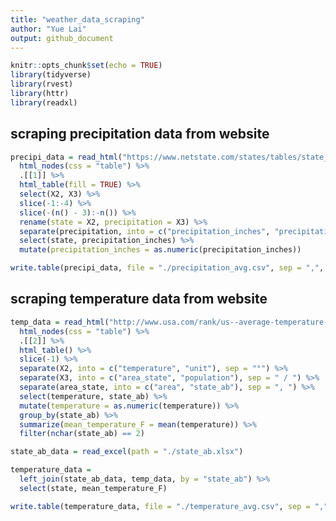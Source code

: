 ```yaml
---
title: "weather_data_scraping"
author: "Yue Lai"
output: github_document
---
```


```r
knitr::opts_chunk$set(echo = TRUE)
library(tidyverse)
library(rvest)
library(httr)
library(readxl)
```


## scraping precipitation data from website

```r
precipi_data = read_html("https://www.netstate.com/states/tables/state_precipitation.htm") %>%
  html_nodes(css = "table") %>%
  .[[1]] %>%
  html_table(fill = TRUE) %>% 
  select(X2, X3) %>% 
  slice(-1:-4) %>% 
  slice(-(n() - 3):-n()) %>% 
  rename(state = X2, precipitation = X3) %>% 
  separate(precipitation, into = c("precipitation_inches", "precipitation_cm"), sep = " inches [(]") %>% 
  select(state, precipitation_inches) %>% 
  mutate(precipitation_inches = as.numeric(precipitation_inches))

write.table(precipi_data, file = "./precipitation_avg.csv", sep = ",", row.names = FALSE)
```

## scraping temperature data from website

```r
temp_data = read_html("http://www.usa.com/rank/us--average-temperature--metro-area-rank.htm?yr=9000&dis=&wist=&plow=&phigh=") %>%
  html_nodes(css = "table") %>%
  .[[2]] %>%
  html_table() %>% 
  slice(-1) %>% 
  separate(X2, into = c("temperature", "unit"), sep = "°") %>% 
  separate(X3, into = c("area_state", "population"), sep = " / ") %>% 
  separate(area_state, into = c("area", "state_ab"), sep = ", ") %>% 
  select(temperature, state_ab) %>% 
  mutate(temperature = as.numeric(temperature)) %>% 
  group_by(state_ab) %>% 
  summarize(mean_temperature_F = mean(temperature)) %>% 
  filter(nchar(state_ab) == 2)

state_ab_data = read_excel(path = "./state_ab.xlsx")

temperature_data = 
  left_join(state_ab_data, temp_data, by = "state_ab") %>% 
  select(state, mean_temperature_F)

write.table(temperature_data, file = "./temperature_avg.csv", sep = ",", row.names = FALSE)
```





